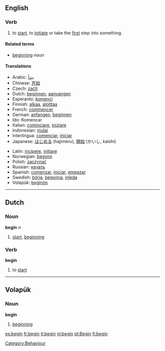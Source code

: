 ==English==
===Verb===
{{irregverb|'''to begin'''
*IPA: /bI'gIn/|'''[[begins]]'''|'''[[began]]'''|'''[[begun]]'''|'''[[beginning]]'''}}
#to [[start]], to [[initiate]] or take the [[first]] step into something.

==== Related terms ====
*[[beginning]] ''noun''

==== Translations ====
{{top}}
*Arabic: [[يبدأ]]
*Chinese: [[开始]]
*Czech: [[začít]]
*Dutch: [[beginnen]], [[aanvangen]]
*Esperanto: [[komenci]]
*Finnish: [[alkaa]], [[aloittaa]]
*French: [[commencer]]
*German: [[anfangen]], [[beginnen]]
*Ido: Komencar
*Italian: [[cominciare]], [[iniziare]]
*Indonesian: [[mulai]]
*Interlingua: [[comenciar]], [[iniciar]]
*Japanese: [[はじめる]] (hajimeru), [[開始]] (かいし, kaishi)
{{mid}}
*Latin: [[incipere]], [[initiare]]
*Norwegian: [[begynn]]
*Polish: [[zaczynać]]
*Russian: [[начать]]
*Spanish: [[comenzar]], [[iniciar]], [[empezar]]
*Swedish: [[börja]], [[begynna]], [[inleda]]
*Volapük: [[beginön]]
{{bottom}}
----

==Dutch==
===Noun===
'''begin''' ''n''

# [[start]], [[beginning]]

===Verb===
'''begin'''

# to [[start]]

----

==Volapük==
===Noun===
'''begin'''

# [[beginning]]

[[Category:Behaviour]]

[[es:begin]]
[[fr:begin]]
[[it:begin]]
[[nl:begin]]
[[pt:Begin]]
[[fi:begin]]